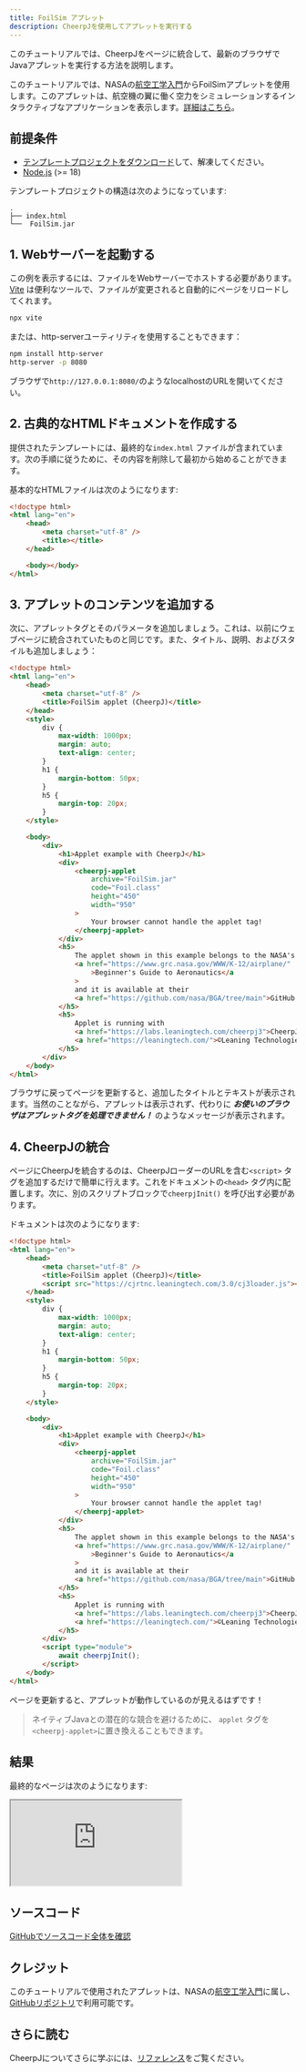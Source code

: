 ```yaml
---
title: FoilSim アプレット
description: CheerpJを使用してアプレットを実行する
---
```



このチュートリアルでは、CheerpJをページに統合して、最新のブラウザでJavaアプレットを実行する方法を説明します。

<LinkButton label="デモを確認する" href="#結果" />

このチュートリアルでは、NASAの[航空工学入門](https://www.grc.nasa.gov/WWW/K-12/airplane/)からFoilSimアプレットを使用します。このアプレットは、航空機の翼に働く空力をシミュレーションするインタラクティブなアプリケーションを表示します。[詳細はこちら](https://www1.grc.nasa.gov/beginners-guide-to-aeronautics/foilsimu/)。

## 前提条件

- [テンプレートプロジェクトをダウンロード](/docs/cheerpj3/tutorials/FoilSim-Applet.zip)して、解凍してください。
- [Node.js](https://nodejs.org/en/) (>= 18)

テンプレートプロジェクトの構造は次のようになっています:

```
.
├── index.html
└──  FoilSim.jar
```

## 1. Webサーバーを起動する

この例を表示するには、ファイルをWebサーバーでホストする必要があります。[Vite](https://ja.vitejs.dev/) は便利なツールで、ファイルが変更されると自動的にページをリロードしてくれます。

```sh
npx vite
```

または、http-serverユーティリティを使用することもできます：

```sh
npm install http-server
http-server -p 8080
```

ブラウザで`http://127.0.0.1:8080/`のようなlocalhostのURLを開いてください。

## 2. 古典的なHTMLドキュメントを作成する

提供されたテンプレートには、最終的な`index.html` ファイルが含まれています。次の手順に従うために、その内容を削除して最初から始めることができます。

基本的なHTMLファイルは次のようになります:

```html title="index.html"
<!doctype html>
<html lang="en">
	<head>
		<meta charset="utf-8" />
		<title></title>
	</head>

	<body></body>
</html>
```

## 3. アプレットのコンテンツを追加する

次に、アプレットタグとそのパラメータを追加しましょう。これは、以前にウェブページに統合されていたものと同じです。また、タイトル、説明、およびスタイルも追加しましょう：

```html {25-32} title="index.html"
<!doctype html>
<html lang="en">
	<head>
		<meta charset="utf-8" />
		<title>FoilSim applet (CheerpJ)</title>
	</head>
	<style>
		div {
			max-width: 1000px;
			margin: auto;
			text-align: center;
		}
		h1 {
			margin-bottom: 50px;
		}
		h5 {
			margin-top: 20px;
		}
	</style>

	<body>
		<div>
			<h1>Applet example with CheerpJ</h1>
			<div>
				<cheerpj-applet
					archive="FoilSim.jar"
					code="Foil.class"
					height="450"
					width="950"
				>
					Your browser cannot handle the applet tag!
				</cheerpj-applet>
			</div>
			<h5>
				The applet shown in this example belongs to the NASA's
				<a href="https://www.grc.nasa.gov/WWW/K-12/airplane/"
					>Beginner's Guide to Aeronautics</a
				>
				and it is available at their
				<a href="https://github.com/nasa/BGA/tree/main">GitHub repository</a>.
			</h5>
			<h5>
				Applet is running with
				<a href="https://labs.leaningtech.com/cheerpj3">CheerpJ</a> by
				<a href="https://leaningtech.com/">©Leaning Technologies</a>
			</h5>
		</div>
	</body>
</html>
```

ブラウザに戻ってページを更新すると、追加したタイトルとテキストが表示されます。当然のことながら、アプレットは表示されず、代わりに _**お使いのブラウザはアプレットタグを処理できません！**_ のようなメッセージが表示されます。

## 4. CheerpJの統合

ページにCheerpJを統合するのは、CheerpJローダーのURLを含む`<script>` タグを追加するだけで簡単に行えます。これをドキュメントの`<head>` タグ内に配置します。次に、別のスクリプトブロックで`cheerpjInit()` を呼び出す必要があります。

ドキュメントは次のようになります:

```html {6, 49-51} title="index.html"
<!doctype html>
<html lang="en">
	<head>
		<meta charset="utf-8" />
		<title>FoilSim applet (CheerpJ)</title>
		<script src="https://cjrtnc.leaningtech.com/3.0/cj3loader.js"></script>
	</head>
	<style>
		div {
			max-width: 1000px;
			margin: auto;
			text-align: center;
		}
		h1 {
			margin-bottom: 50px;
		}
		h5 {
			margin-top: 20px;
		}
	</style>

	<body>
		<div>
			<h1>Applet example with CheerpJ</h1>
			<div>
				<cheerpj-applet
					archive="FoilSim.jar"
					code="Foil.class"
					height="450"
					width="950"
				>
					Your browser cannot handle the applet tag!
				</cheerpj-applet>
			</div>
			<h5>
				The applet shown in this example belongs to the NASA's
				<a href="https://www.grc.nasa.gov/WWW/K-12/airplane/"
					>Beginner's Guide to Aeronautics</a
				>
				and it is available at their
				<a href="https://github.com/nasa/BGA/tree/main">GitHub repository</a>.
			</h5>
			<h5>
				Applet is running with
				<a href="https://labs.leaningtech.com/cheerpj3">CheerpJ</a> by
				<a href="https://leaningtech.com/">©Leaning Technologies</a>
			</h5>
		</div>
		<script type="module">
			await cheerpjInit();
		</script>
	</body>
</html>
```

ページを更新すると、アプレットが動作しているのが見えるはずです！

> ネイティブJavaとの潜在的な競合を避けるために、 `applet` タグを`<cheerpj-applet>`に置き換えることもできます。

## 結果

最終的なページは次のようになります:

<iframe
	src="https://leaningtech.github.io/cheerpj-meta/examples/FoilSim-Applet/"
	class="w-full aspect-square"
></iframe>

## ソースコード

[GitHubでソースコード全体を確認](https://github.com/leaningtech/cheerpj-meta/tree/main/examples/FoilSim-Applet)

## クレジット

このチュートリアルで使用されたアプレットは、NASAの[航空工学入門](https://www.grc.nasa.gov/WWW/K-12/airplane/)に属し、[GitHubリポジトリ](https://github.com/nasa/BGA/tree/main)で利用可能です。

## さらに読む

CheerpJについてさらに学ぶには、[リファレンス](/docs/ja/reference)をご覧ください。
